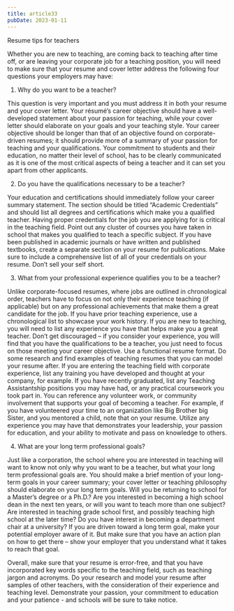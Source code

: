 ```yaml
---
title: article33
pubDate: 2023-01-11
---
```


Resume tips for teachers

Whether you are new to teaching, are coming back to teaching after time off, or are leaving your corporate job for a teaching position, you will need to make sure that your resume and cover letter address the following four questions your employers may have:
1.	Why do you want to be a teacher?

This question is very important and you must address it in both your resume and your cover letter. Your résumé’s career objective should have a well-developed statement about your passion for teaching, while your cover letter should elaborate on your goals and your teaching style. Your career objective should be longer than that of an objective found on corporate-driven resumes; it should provide more of a summary of your passion for teaching and your qualifications. Your commitment to students and their education, no matter their level of school, has to be clearly communicated as it is one of the most critical aspects of being a teacher and it can set you apart from other applicants. 

2.	Do you have the qualifications necessary to be a teacher?

Your education and certifications should immediately follow your career summary statement. The section should be titled “Academic Credentials” and should list all degrees and certifications which make you a qualified teacher. Having proper credentials for the job you are applying for is critical in the teaching field. Point out any cluster of courses you have taken in school that makes you qualified to teach a specific subject. If you have been published in academic journals or have written and published textbooks, create a separate section on your resume for publications. Make sure to include a comprehensive list of all of your credentials on your resume. Don’t sell your self short. 

3.	What from your professional experience qualifies you to be a teacher?

Unlike corporate-focused resumes, where jobs are outlined in chronological order, teachers have to focus on not only their experience teaching (if applicable) but on any professional achievements that make them a great candidate for the job. If you have prior teaching experience, use a chronological list to showcase your work history. If you are new to teaching, you will need to list any experience you have that helps make you a great teacher. Don’t get discouraged – if you consider your experience, you will find that you have the qualifications to be a teacher, you just need to focus on those meeting your career objective. Use a functional resume format. Do some research and find examples of teaching resumes that you can model your resume after. If you are entering the teaching field with corporate experience, list any training you have developed and thought at your company, for example. If you have recently graduated, list any Teaching Assistantship positions you may have had, or any practical coursework you took part in. You can reference any volunteer work, or community involvement that supports your goal of becoming a teacher. For example, if you have volunteered your time to an organization like Big Brother big Sister, and you mentored a child, note that on your resume. Utilize any experience you may have that demonstrates your leadership, your passion for education, and your ability to motivate and pass on knowledge to others. 

4.	What are your long term professional goals? 

Just like a corporation, the school where you are interested in teaching will want to know not only why you want to be a teacher, but what your long term professional goals are. You should make a brief mention of your long-term goals in your career summary; your cover letter or teaching philosophy should elaborate on your long term goals. Will you be returning to school for a Master’s degree or a Ph.D.? Are you interested in becoming a high school dean in the next ten years, or will you want to teach more than one subject? Are interested in teaching grade school first, and possibly teaching high school at the later time? Do you have interest in becoming a department chair at a university? If you are driven toward a long term goal, make your potential employer aware of it. But make sure that you have an action plan on how to get there – show your employer that you understand what it takes to reach that goal.

Overall, make sure that your resume is error-free, and that you have incorporated key words specific to the teaching field, such as teaching jargon and acronyms.  Do your research and model your resume after samples of other teachers, with the consideration of their experience and teaching level. Demonstrate your passion, your commitment to education and your patience - and schools will be sure to take notice.